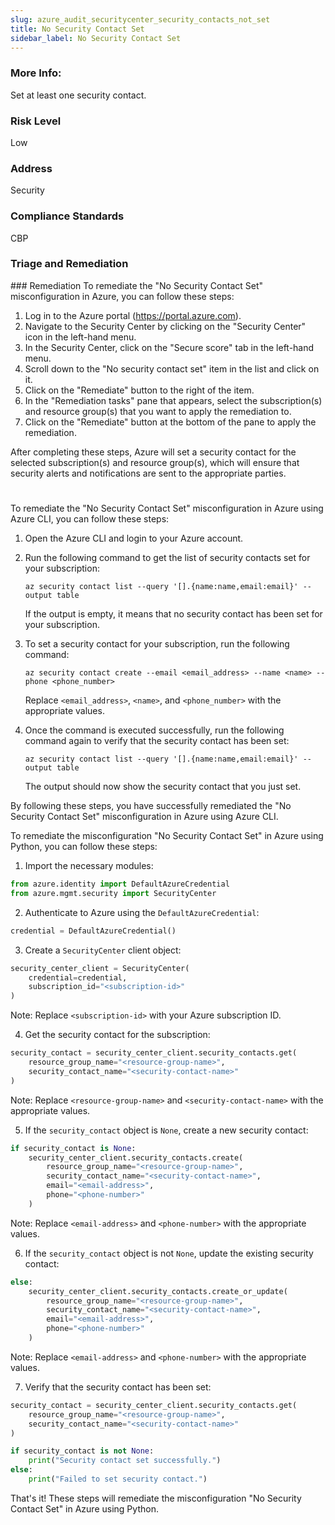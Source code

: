 ```yaml
---
slug: azure_audit_securitycenter_security_contacts_not_set
title: No Security Contact Set
sidebar_label: No Security Contact Set
---
```


### More Info:

Set at least one security contact.

### Risk Level

Low

### Address

Security

### Compliance Standards

CBP

### Triage and Remediation
<Tabs>
<Tab title='Remediation'>
### Remediation

<AccordionGroup>
<Accordion title='Using Console' defaultOpen='true'>
To remediate the "No Security Contact Set" misconfiguration in Azure, you can follow these steps:

1. Log in to the Azure portal (https://portal.azure.com).
2. Navigate to the Security Center by clicking on the "Security Center" icon in the left-hand menu.
3. In the Security Center, click on the "Secure score" tab in the left-hand menu.
4. Scroll down to the "No security contact set" item in the list and click on it.
5. Click on the "Remediate" button to the right of the item.
6. In the "Remediation tasks" pane that appears, select the subscription(s) and resource group(s) that you want to apply the remediation to.
7. Click on the "Remediate" button at the bottom of the pane to apply the remediation.

After completing these steps, Azure will set a security contact for the selected subscription(s) and resource group(s), which will ensure that security alerts and notifications are sent to the appropriate parties.

#
</Accordion>

<Accordion title='Using CLI'>
To remediate the "No Security Contact Set" misconfiguration in Azure using Azure CLI, you can follow these steps:

1. Open the Azure CLI and login to your Azure account.
2. Run the following command to get the list of security contacts set for your subscription:
   
   ```
   az security contact list --query '[].{name:name,email:email}' --output table
   ```

   If the output is empty, it means that no security contact has been set for your subscription.

3. To set a security contact for your subscription, run the following command:

   ```
   az security contact create --email <email_address> --name <name> --phone <phone_number>
   ```

   Replace `<email_address>`, `<name>`, and `<phone_number>` with the appropriate values.

4. Once the command is executed successfully, run the following command again to verify that the security contact has been set:

   ```
   az security contact list --query '[].{name:name,email:email}' --output table
   ```

   The output should now show the security contact that you just set.

By following these steps, you have successfully remediated the "No Security Contact Set" misconfiguration in Azure using Azure CLI.
</Accordion>

<Accordion title='Using Python'>
To remediate the misconfiguration "No Security Contact Set" in Azure using Python, you can follow these steps:

1. Import the necessary modules:

```python
from azure.identity import DefaultAzureCredential
from azure.mgmt.security import SecurityCenter
```

2. Authenticate to Azure using the `DefaultAzureCredential`:

```python
credential = DefaultAzureCredential()
```

3. Create a `SecurityCenter` client object:

```python
security_center_client = SecurityCenter(
    credential=credential,
    subscription_id="<subscription-id>"
)
```
Note: Replace `<subscription-id>` with your Azure subscription ID.

4. Get the security contact for the subscription:

```python
security_contact = security_center_client.security_contacts.get(
    resource_group_name="<resource-group-name>",
    security_contact_name="<security-contact-name>"
)
```
Note: Replace `<resource-group-name>` and `<security-contact-name>` with the appropriate values.

5. If the `security_contact` object is `None`, create a new security contact:

```python
if security_contact is None:
    security_center_client.security_contacts.create(
        resource_group_name="<resource-group-name>",
        security_contact_name="<security-contact-name>",
        email="<email-address>",
        phone="<phone-number>"
    )
```
Note: Replace `<email-address>` and `<phone-number>` with the appropriate values.

6. If the `security_contact` object is not `None`, update the existing security contact:

```python
else:
    security_center_client.security_contacts.create_or_update(
        resource_group_name="<resource-group-name>",
        security_contact_name="<security-contact-name>",
        email="<email-address>",
        phone="<phone-number>"
    )
```
Note: Replace `<email-address>` and `<phone-number>` with the appropriate values.

7. Verify that the security contact has been set:

```python
security_contact = security_center_client.security_contacts.get(
    resource_group_name="<resource-group-name>",
    security_contact_name="<security-contact-name>"
)

if security_contact is not None:
    print("Security contact set successfully.")
else:
    print("Failed to set security contact.")
```

That's it! These steps will remediate the misconfiguration "No Security Contact Set" in Azure using Python.
</Accordion>

</AccordionGroup>
</Tab>
</Tabs>


